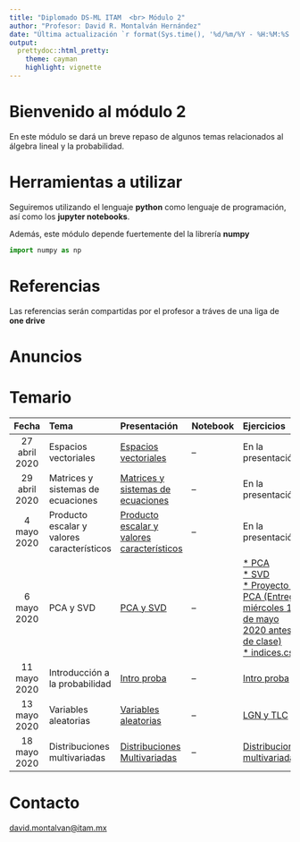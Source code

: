 ```yaml
---
title: "Diplomado DS-ML ITAM  <br> Módulo 2"
author: "Profesor: David R. Montalván Hernández"
date: "Última actualización `r format(Sys.time(), '%d/%m/%Y - %H:%M:%S')`"
output:
  prettydoc::html_pretty:
    theme: cayman
    highlight: vignette
---
```


# **Bienvenido al módulo 2**

En este módulo se dará un breve repaso de algunos temas relacionados al álgebra lineal y la probabilidad. 

# **Herramientas a utilizar**

Seguiremos utilizando el lenguaje **python** como lenguaje de programación, así como los **jupyter notebooks**.

Además, este módulo depende fuertemente del la librería **numpy**

```python
import numpy as np
```

# **Referencias**

Las referencias serán compartidas por el profesor a tráves de una liga de **one drive**

# **Anuncios**

# **Temario**

|Fecha|Tema|Presentación|Notebook|Ejercicios|Soluciones|
|:-----:|:-----|:------------|:--------|:----------|:--|
|27 abril 2020|Espacios vectoriales|[Espacios vectoriales](./presentaciones/espacios_vectoriales.html)|--|En la presentación|Vistas en clase|
|29 abril 2020|Matrices y sistemas de ecuaciones|[Matrices y sistemas de ecuaciones](./presentaciones/matrices_sistemas_ecuaciones.html)|--|En la presentación|[Producto matrices](./soluciones/producto_matrices.ipynb)|
|4  mayo 2020|Producto escalar y valores característicos|[Producto escalar y valores característicos](./presentaciones/producto_escalar_eig_valores.html)|--|En la presentación|[* Normas](./soluciones/normas.ipynb) <br>[* Cálculo eig vectores](./soluciones/eig_vectores.ipynb)|
|6  mayo 2020|PCA y SVD|[PCA y SVD](./presentaciones/pca_svd.html)|--|[* PCA](./ejercicios/PCA_ejercicio.ipynb) <br> [* SVD](./ejercicios/SVD_ejercicio.ipynb) <br> [* Proyecto 1 PCA (Entrega miércoles 13 de mayo 2020 antes de clase)](./proyectos/Proyecto_PCA.ipynb) <br> [* indices.csv](./datos/indices.csv)|[* PCA](./soluciones/PCA_soluciones.ipynb) <br> [* SVD](./soluciones/SVD_soluciones.ipynb) <br> [Solución proyecto 1](./soluciones/Proyecto_PCA_SOLUCION.ipynb)|
|11 mayo 2020|Introducción a la probabilidad|[Intro proba](./presentaciones/intro_proba.html)|--|[Intro proba](./ejercicios/intro_proba.ipynb)|[Intro proba soluciones](./soluciones/intro_proba_soluciones.ipynb)|
|13 mayo 2020|Variables aleatorias|[Variables aleatorias](./presentaciones/variables_aleatorias.html)|--|[LGN y TLC](./ejercicios/LGN_TLC.ipynb)|[LGN y TLC soluciones](./soluciones/LGN_TLC_soluciones.ipynb)|
|18 mayo 2020|Distribuciones multivariadas|[Distribuciones Multivariadas](./presentaciones/distribuciones_multivariadas.html)|--|[Distribuciones multivariadas](./ejercicios/distribuciones_multivariadas.ipynb)|[Distribuciones multivariadas soluciones](./soluciones/distribuciones_multivariadas_soluciones.ipynb)|


# **Contacto**
[david.montalvan@itam.mx](mailto:david.montalvan@itam.mx)

